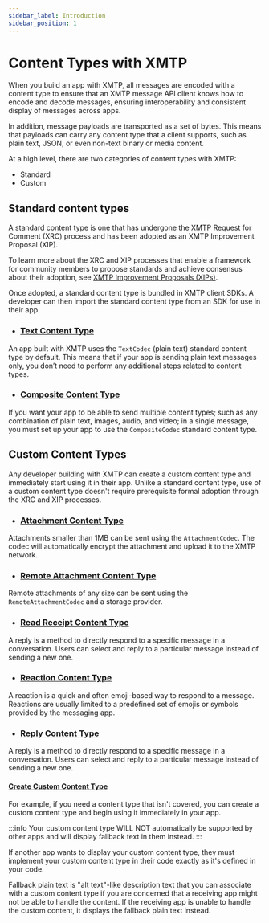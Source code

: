 ```yaml
---
sidebar_label: Introduction
sidebar_position: 1
---
```


# Content Types with XMTP

When you build an app with XMTP, all messages are encoded with a content type to ensure that an XMTP message API client knows how to encode and decode messages, ensuring interoperability and consistent display of messages across apps.

In addition, message payloads are transported as a set of bytes. This means that payloads can carry any content type that a client supports, such as plain text, JSON, or even non-text binary or media content.

At a high level, there are two categories of content types with XMTP:

- Standard
- Custom

## Standard content types

A standard content type is one that has undergone the XMTP Request for Comment (XRC) process and has been adopted as an XMTP Improvement Proposal (XIP).

To learn more about the XRC and XIP processes that enable a framework for community members to propose standards and achieve consensus about their adoption, see [XMTP Improvement Proposals (XIPs)](https://github.com/xmtp/XIPs#readme).

Once adopted, a standard content type is bundled in XMTP client SDKs. A developer can then import the standard content type from an SDK for use in their app.

- ### [Text Content Type](/docs/content-types/plain-text)

An app built with XMTP uses the `TextCodec` (plain text) standard content type by default. This means that if your app is sending plain text messages only, you don’t need to perform any additional steps related to content types.

- ### [Composite Content Type](/docs/content-types/composite)

If you want your app to be able to send multiple content types; such as any combination of plain text, images, audio, and video; in a single message, you must set up your app to use the `CompositeCodec` standard content type.

## Custom Content Types

Any developer building with XMTP can create a custom content type and immediately start using it in their app. Unlike a standard content type, use of a custom content type doesn't require prerequisite formal adoption through the XRC and XIP processes.

- ### [Attachment Content Type](/docs/content-types/attachment)

Attachments smaller than 1MB can be sent using the `AttachmentCodec`. The codec will automatically encrypt the attachment and upload it to the XMTP network.

- ### [Remote Attachment Content Type](/docs/content-types/remote-attachment)

Remote attachments of any size can be sent using the `RemoteAttachmentCodec` and a storage provider.

- ### [Read Receipt Content Type](/docs/content-types/read-receipt)

A reply is a method to directly respond to a specific message in a conversation. Users can select and reply to a particular message instead of sending a new one.

- ### [Reaction Content Type](/docs/content-types/reaction)

A reaction is a quick and often emoji-based way to respond to a message. Reactions are usually limited to a predefined set of emojis or symbols provided by the messaging app.

- ### [Reply Content Type](/docs/content-types/reply)

A reply is a method to directly respond to a specific message in a conversation. Users can select and reply to a particular message instead of sending a new one.

#### [Create Custom Content Type](/docs/content-types/custom)

For example, if you need a content type that isn't covered, you can create a custom content type and begin using it immediately in your app.

:::info
Your custom content type WILL NOT automatically be supported by other apps and will display fallback text in them instead.
:::

If another app wants to display your custom content type, they must implement your custom content type in their code exactly as it's defined in your code.

Fallback plain text is "alt text"-like description text that you can associate with a custom content type if you are concerned that a receiving app might not be able to handle the content. If the receiving app is unable to handle the custom content, it displays the fallback plain text instead.
